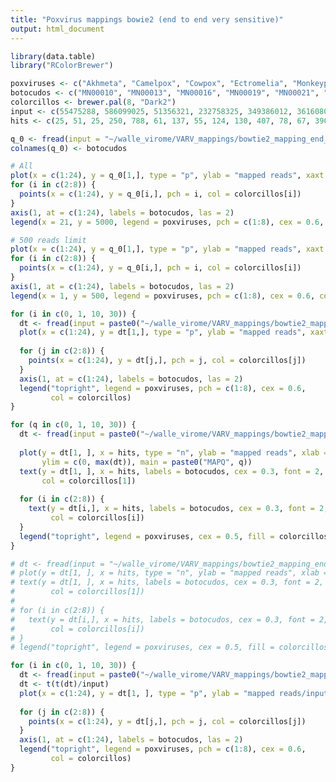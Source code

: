 ```yaml
---
title: "Poxvirus mappings bowie2 (end to end very sensitive)"
output: html_document
---
```


```r
library(data.table)
library("RColorBrewer")
```


```r
poxviruses <- c("Akhmeta", "Camelpox", "Cowpox", "Ectromelia", "Monkeypox", "Taterapox", "Vaccinia", "Variola")
botocudos <- c("MN00010", "MN00013", "MN00016", "MN00019", "MN00021", "MN00022", "MN00023", "MN0003", "MN00039", "MN00045", "MN00056", "MN00064", "MN00066", "MN00067", "MN00068", "MN00069", "MN0008", "MN0009", "MN00118", "MN00119", "MN00316", "MN00346", "MN01701", "MN1943")
colorcillos <- brewer.pal(8, "Dark2")
input <- c(55475288, 586099025, 51356321, 232758325, 349386012, 36160802, 354185366, 127033674, 77223283, 86895628, 376352081, 99467321,67667939, 372359007, 34774516, 16296410, 151932035, 381236503, 369954990, 243013133, 471005190, 472422899, 293566149, 26332773)
hits <- c(25, 51, 25, 250, 788, 61, 137, 55, 124, 130, 407, 78, 67, 390, 109, 16, 136, 312, 490, 357, 452, 440, 43, 9)
```


```r
q_0 <- fread(input = "~/walle_virome/VARV_mappings/bowtie2_mapping_end_to_end/mapping_counts/mapped_reads_q0.tsv")
colnames(q_0) <- botocudos

# All
plot(x = c(1:24), y = q_0[1,], type = "p", ylab = "mapped reads", xaxt = "n", xlab = "", col = colorcillos[1], main = "MAPQ 0")
for (i in c(2:8)) {
  points(x = c(1:24), y = q_0[i,], pch = i, col = colorcillos[i])
}
axis(1, at = c(1:24), labels = botocudos, las = 2)
legend(x = 21, y = 5000, legend = poxviruses, pch = c(1:8), cex = 0.6, col = colorcillos)

# 500 reads limit
plot(x = c(1:24), y = q_0[1,], type = "p", ylab = "mapped reads", xaxt = "n", ylim = c(1,500), xlab = "", col = colorcillos[1], main = "MAPQ 0")
for (i in c(2:8)) {
  points(x = c(1:24), y = q_0[i,], pch = i, col = colorcillos[i])
}
axis(1, at = c(1:24), labels = botocudos, las = 2)
legend(x = 1, y = 500, legend = poxviruses, pch = c(1:8), cex = 0.6, col = colorcillos)
```

```r
for (i in c(0, 1, 10, 30)) {
  dt <- fread(input = paste0("~/walle_virome/VARV_mappings/bowtie2_mapping_end_to_end/mapping_counts/mapped_reads_q", i, ".tsv"))
  plot(x = c(1:24), y = dt[1,], type = "p", ylab = "mapped reads", xaxt = "n", xlab = "", col = colorcillos[1], main = paste0("MAPQ ", i))
  
  for (j in c(2:8)) {
    points(x = c(1:24), y = dt[j,], pch = j, col = colorcillos[j])
  }
  axis(1, at = c(1:24), labels = botocudos, las = 2)
  legend("topright", legend = poxviruses, pch = c(1:8), cex = 0.6, 
         col = colorcillos)
}
```

```r
for (q in c(0, 1, 10, 30)) {
  dt <- fread(input = paste0("~/walle_virome/VARV_mappings/bowtie2_mapping_end_to_end/mapping_counts/mapped_reads_q", q, ".tsv"))
  
  plot(y = dt[1, ], x = hits, type = "n", ylab = "mapped reads", xlab = "DIAMOND hits",
       ylim = c(0, max(dt)), main = paste0("MAPQ", q))
  text(y = dt[1, ], x = hits, labels = botocudos, cex = 0.3, font = 2, 
       col = colorcillos[1])
  
  for (i in c(2:8)) {
    text(y = dt[i,], x = hits, labels = botocudos, cex = 0.3, font = 2, 
         col = colorcillos[i])
  }
  legend("topright", legend = poxviruses, cex = 0.5, fill = colorcillos)
}

# dt <- fread(input = "~/walle_virome/VARV_mappings/bowtie2_mapping_end_to_end/mapping_counts/mapped_reads_q30.tsv")
# plot(y = dt[1, ], x = hits, type = "n", ylab = "mapped reads", xlab = "DIAMOND hits", ylim = c(0, max(dt)))
# text(y = dt[1, ], x = hits, labels = botocudos, cex = 0.3, font = 2, 
#        col = colorcillos[1])
#   
# for (i in c(2:8)) {
#   text(y = dt[i,], x = hits, labels = botocudos, cex = 0.3, font = 2, 
#        col = colorcillos[i])
# }
# legend("topright", legend = poxviruses, cex = 0.5, fill = colorcillos)
```

```r
for (i in c(0, 1, 10, 30)) {
  dt <- fread(input = paste0("~/walle_virome/VARV_mappings/bowtie2_mapping_end_to_end/mapping_counts/mapped_reads_q", i, ".tsv"))
  dt <- t(t(dt)/input)
  plot(x = c(1:24), y = dt[1, ], type = "p", ylab = "mapped reads/input reads", xaxt = "n", xlab = "", col = colorcillos[1], main = paste0("MAPQ ", i))
  
  for (j in c(2:8)) {
    points(x = c(1:24), y = dt[j,], pch = j, col = colorcillos[j])
  }
  axis(1, at = c(1:24), labels = botocudos, las = 2)
  legend("topright", legend = poxviruses, pch = c(1:8), cex = 0.6, 
         col = colorcillos)
}
```

